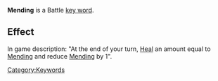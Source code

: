 '''Mending''' is a Battle [[Key Words|key word]].

==Effect==
In game description: "At the end of your turn, [[Heal]] an amount equal to [[Mending]] and reduce [[Mending]] by 1".


[[Category:Keywords]]